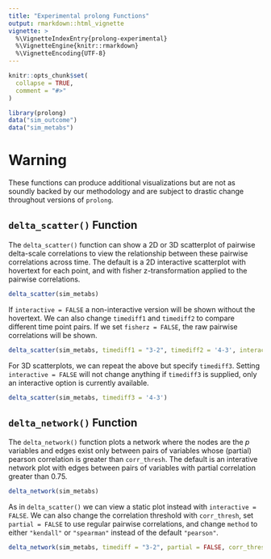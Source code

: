 ```yaml
---
title: "Experimental prolong Functions"
output: rmarkdown::html_vignette
vignette: >
  %\VignetteIndexEntry{prolong-experimental}
  %\VignetteEngine{knitr::rmarkdown}
  %\VignetteEncoding{UTF-8}
---
```


```r
knitr::opts_chunk$set(
  collapse = TRUE,
  comment = "#>"
)
```

```r
library(prolong)
data("sim_outcome")
data("sim_metabs")
```


# Warning

These functions can produce additional visualizations but are not as soundly backed by our methodology and are subject to drastic change throughout versions of `prolong`.


## `delta_scatter()` Function

The `delta_scatter()` function can show a 2D or 3D scatterplot of pairwise delta-scale correlations to view the relationship between these pairwise correlations across time. The default is a 2D interactive scatterplot with hovertext for each point, and with fisher z-transformation applied to the pairwise correlations.

```r
delta_scatter(sim_metabs)
```

If `interactive = FALSE` a non-interactive version will be shown without the hovertext. We can also change `timediff1` and `timediff2` to compare different time point pairs. If we set `fisherz = FALSE`, the raw pairwise correlations will be shown.

```r
delta_scatter(sim_metabs, timediff1 = "3-2", timediff2 = '4-3', interactive = FALSE, fisherz = FALSE)
```

For 3D scatterplots, we can repeat the above but specify `timediff3`. Setting `interactive = FALSE` will not change anything if `timediff3` is supplied, only an interactive option is currently available.

```r
delta_scatter(sim_metabs, timediff3 = '4-3')
```




## `delta_network()` Function

The `delta_network()` function plots a network where the nodes are the $p$ variables and edges exist only between pairs of variables whose (partial) pearson correlation is greater than `corr_thresh`. The default is an interative network plot with edges between pairs of variables with partial correlation greater than $0.75$.

```r
delta_network(sim_metabs)
```

As in `delta_scatter()` we can view a static plot instead with `interactive = FALSE`. We can also change the correlation threshold with `corr_thresh`, set `partial = FALSE` to use regular pairwise correlations, and change `method` to either `"kendall"` or `"spearman"` instead of the default `"pearson"`.

```r
delta_network(sim_metabs, timediff = "3-2", partial = FALSE, corr_thresh = 0.8, interactive = FALSE, method = "spearman")
```

